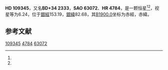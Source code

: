 {{Starbox begin
| name = HD 109345
}}
{{Starbox observe
| epoch = [[J2000.0|J2000.0]]
| constell = {{星座名待查}}<ref name=SIMBAD>{{cite web
 | url=http://simbad.u-strasbg.fr/simbad/sim-id?Ident=HR+4784
 | title=Pulsating variable Star
 | publisher=Centre de Données astronomiques de Strasbourg
 | work=SIMBAD
 | accessdate=2012-07-13
 | archive-date=2016-03-18
 | archive-url=https://web.archive.org/web/20160318203205/http://simbad.u-strasbg.fr/simbad/sim-id?Ident=HR+4784
 | dead-url=no
 }}</ref><ref name=DATA>{{cite web
 | url=http://vizier.u-strasbg.fr/viz-bin/VizieR-5?-out.add=.&-source=5050&-corr=PK=HR&-out.max=9999&HR=4784
 | title=VizieR Detailed Page
 | accessdate=2012-07-13
 | archive-date=2016-03-05
 | archive-url=https://web.archive.org/web/20160305000131/http://vizier.u-strasbg.fr/viz-bin/VizieR-5?-out.add=.&-source=5050&-corr=PK=HR&-out.max=9999&HR=4784
 | dead-url=no
 }}</ref>
| 星官 = 
| ra = {{RA|12|33|47.4}}<ref name=SIMBAD /><ref name=DATA />
| dec = {{DEC|+33|23|5}}<ref name=SIMBAD /><ref name=DATA />
| appmag_v = 6.24<ref name=SIMBAD /><ref name=DATA />
}}
{{Starbox character
| class = K0III<ref name=SIMBAD /><ref name=DATA />
| b-v = 1.05<ref name=SIMBAD /><ref name=DATA />
| u-b = 0.9<ref name=SIMBAD /><ref name=DATA />
| r-i = 0.52<ref name=SIMBAD /><ref name=DATA />
| variable = 
}}
{{Starbox astrometry
| radial_v = 0.9
| prop_mo_ra = -43
| parallax = 0.056
| p_error = 
}}
{{Starbox catalog
| names =BD+34 2333，[[SAO星表|SAO]] 63072，[[HD星表|HD]] 109345，[[HR星表|HR]] 4784}}
{{Starbox reference |Simbad=HR+4784}}
{{Starbox end}}

'''HD 109345'''，又名'''BD+34 2333'''，'''SAO 63072'''、'''HR 4784'''，是一颗恒星<ref name=SIMBAD /><ref name=DATA />，视星等为6.24，位于[[銀道座標系|銀經]]153.19，[[銀道座標系|銀緯]]82.68，其[[B1900.0|B1900.0]]坐标为赤經{{RA|12|28|52.1}}，赤緯{{DEC|+33|82.68|12}}。

== 参考文献 ==
{{reflist}}

{{star-stub}}

[[Category:HD和HDE天體|109345]]
[[Category:HR天體|4784]]
[[Category:SAO天體|63072]]